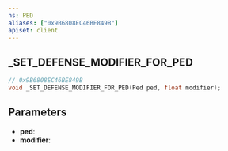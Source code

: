 ```yaml
---
ns: PED
aliases: ["0x9B6808EC46BE849B"]
apiset: client
---
```

## _SET_DEFENSE_MODIFIER_FOR_PED

```c
// 0x9B6808EC46BE849B
void _SET_DEFENSE_MODIFIER_FOR_PED(Ped ped, float modifier);
```


## Parameters
* **ped**:
* **modifier**: